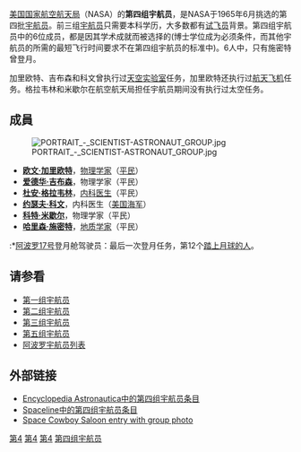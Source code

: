 [[美国国家航空航天局|美国国家航空航天局]]（NASA）的'''第四组宇航员'''，是NASA于1965年6月挑选的第四批[[宇航员|宇航员]]。前三组[[宇航员|宇航员]]只需要本科学历，大多数都有[[试飞员|试飞员]]背景。第四组宇航员中的6位成员，都是因其学术成就而被选择的(博士学位成为必须条件，而其他宇航员的所需的最短飞行时间要求不在第四组宇航员的标准中)。6人中，只有施密特曾登月。

加里欧特、吉布森和科文曾执行过[[天空实验室|天空实验室]]任务，加里欧特还执行过[[航天飞机|航天飞机]]任务。格拉韦林和米歇尔在航空航天局担任宇航员期间没有执行过太空任务。

==成員==
[[File:PORTRAIT_-_SCIENTIST-ASTRONAUT_GROUP.jpg|right]]

*'''[[欧文·加里欧特|欧文·加里欧特]]'''，[[物理学家|物理学家]]（[[平民|平民]]）
*'''[[爱德华·吉布森|爱德华·吉布森]]'''，物理学家（平民）
*'''[[杜安·格拉韦林|杜安·格拉韦林]]'''，[[内科医生|内科医生]]（平民）
*'''[[约瑟夫·科文|约瑟夫·科文]]'''，内科医生（[[美国海军|美国海军]]）
*'''[[科特·米歇尔|科特·米歇尔]]'''，物理学家（平民）
*'''[[哈里森·施密特|哈里森·施密特]]'''，[[地质学家|地质学家]]（平民）
:*[[阿波罗17号|阿波罗17号]]登月舱驾驶员：最后一次登月任务，第12个[[阿波罗宇航员列表|踏上月球的人]]。

==请参看==
*[[水星计划7人|第一组宇航员]]
*[[第二组宇航员|第二组宇航员]]
*[[第三组宇航员|第三组宇航员]]
*[[第五组宇航员|第五组宇航员]]
*[[阿波罗宇航员列表|阿波罗宇航员列表]]

==外部链接==
*[https://web.archive.org/web/20051116114502/http://astronautix.com/astrogrp/nas41965.htm Encyclopedia Astronautica中的第四组宇航员条目]
*[http://www.spaceline.org/astronauts/nasagroup4.html Spaceline中的第四组宇航员条目]
*[https://web.archive.org/web/20060208185249/http://groups.msn.com/spacecowboysaloon/thescientists.msnw Space Cowboy Saloon entry with group photo]

{{第四组宇航员}}

[[Category:美国宇航员|第4]]
[[Category:哈里森·施密特|第4]]
[[Category:阿波罗计划|第4]]
[[Category:第四组宇航员|]]

{{astronaut-stub}}